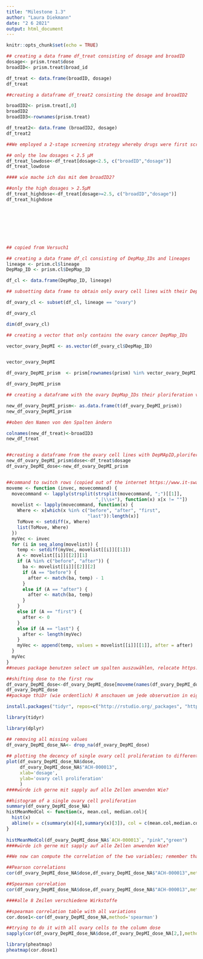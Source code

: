 ```yaml
---
title: "Milestone 1.3"
author: "Laura Diekmann"
date: "2 6 2021"
output: html_document
---
```


```r
knitr::opts_chunk$set(echo = TRUE)
```

```r
## creating a data frame df_treat consisting of dosage and broadID
dosage<- prism.treat$dose
broadID<- prism.treat$broad_id

df_treat <- data.frame(broadID, dosage)
df_treat
```

```r
##creating a dataframe df_treat2 consisting the dosage and broadID2

broadID2<- prism.treat[,0]
broadID2
broadID3<-rownames(prism.treat)

df_treat2<- data.frame (broadID2, dosage)
df_treat2


```

```r
##We employed a 2-stage screening strategy whereby drugs were first screened in triplicate at a single dose (2.5 μM). 1,448 screening positives were then re-screened in triplicate in an 8-point dose-response ranging from 10 μM to 600 pM

## only the low dosages < 2.5 μM
df_treat_lowdose<-df_treat[dosage<2.5, c("broadID","dosage")]
df_treat_lowdose

#### wie mache ich das mit dem broadID2?

##only the high dosages > 2.5μM
df_treat_highdose<-df_treat[dosage>=2.5, c("broadID","dosage")]
df_treat_highdose









```


```r
## copied from Versuch1

## creating a data frame df_cl consisting of DepMap_IDs and lineages
lineage <- prism.cl$lineage
DepMap_ID <- prism.cl$DepMap_ID 

df_cl <- data.frame(DepMap_ID, lineage)

## subsetting data frame to obtain only ovary cell lines with their DepMap_IDs

df_ovary_cl <- subset(df_cl, lineage == "ovary")

df_ovary_cl

dim(df_ovary_cl)

## creating a vector that only contains the ovary cancer DepMap_IDs 

vector_ovary_DepMI <- as.vector(df_ovary_cl$DepMap_ID)


vector_ovary_DepMI

df_ovary_DepMI_prism  <- prism[rownames(prism) %in% vector_ovary_DepMI,]

df_ovary_DepMI_prism


```
```r
## creating a dataframe with the ovary DepMap_IDs their ploriferation values and the dose

new_df_ovary_DepMI_prism<- as.data.frame(t(df_ovary_DepMI_prism))
new_df_ovary_DepMI_prism

##oben den Namen von den Spalten ändern

colnames(new_df_treat)<-broadID3
new_df_treat


##creating a dataframe from the ovary cell lines with DepMApID,ploriferation values, broad ID und dose
new_df_ovary_DepMI_prism$dose<-df_treat$dosage
df_ovary_DepMI_dose<-new_df_ovary_DepMI_prism


##command to switch rows (copied out of the internet https://www.it-swarm.com.de/de/r/verschieben-von-spalten-innerhalb-eines-data.frame-ohne-erneutes-eingeben/969073031/)
moveme <- function (invec, movecommand) {
  movecommand <- lapply(strsplit(strsplit(movecommand, ";")[[1]], 
                                 ",|\\s+"), function(x) x[x != ""])
  movelist <- lapply(movecommand, function(x) {
    Where <- x[which(x %in% c("before", "after", "first", 
                              "last")):length(x)]
    ToMove <- setdiff(x, Where)
    list(ToMove, Where)
  })
  myVec <- invec
  for (i in seq_along(movelist)) {
    temp <- setdiff(myVec, movelist[[i]][[1]])
    A <- movelist[[i]][[2]][1]
    if (A %in% c("before", "after")) {
      ba <- movelist[[i]][[2]][2]
      if (A == "before") {
        after <- match(ba, temp) - 1
      }
      else if (A == "after") {
        after <- match(ba, temp)
      }
    }
    else if (A == "first") {
      after <- 0
    }
    else if (A == "last") {
      after <- length(myVec)
    }
    myVec <- append(temp, values = movelist[[i]][[1]], after = after)
  }
  myVec
}
##neues package benutzen select um spalten auszuwählen, relocate https://dplyr.tidyverse.org/reference/index.html

##shifting dose to the first row
df_ovary_DepMI_dose<-df_ovary_DepMI_dose[moveme(names(df_ovary_DepMI_dose), "dose first")]
df_ovary_DepMI_dose
##package thiDr (wie ordentlich) R anschauen um jede observation in eigene Zeile machen. tieDr 

```
```r
install.packages("tidyr", repos=c("http://rstudio.org/_packages", "http://cran.rstudio.com"))

library(tidyr)

library(dplyr)

```

```r
## removing all missing values
df_ovary_DepMI_dose_NA<- drop_na(df_ovary_DepMI_dose)
  
## plotting the decency of single ovary cell proliferation to different doses
plot(df_ovary_DepMI_dose_NA$dose,
     df_ovary_DepMI_dose_NA$"ACH-000013",
     xlab='dosage',
     ylab='ovary cell proliferation'
     )
####würde ich gerne mit sapply auf alle Zellen anwenden Wie?

```

```r
##histogram of a single ovary cell proliferation
summary(df_ovary_DepMI_dose_NA)
histMeanMedCol <- function(x, mean.col, median.col){
  hist(x)
  abline(v = c(summary(x)[4],summary(x)[3]), col = c(mean.col,median.col))
}
  
histMeanMedCol(df_ovary_DepMI_dose_NA$`ACH-000013`, "pink","green")
####würde ich gerne mit sapply auf alle Zellen anwenden Wie?
```

```r

##We now can compute the correlation of the two variables; remember that we can compute the **Pearson correlation** or the **Spearman correlation**

##Pearson correlations
cor(df_ovary_DepMI_dose_NA$dose,df_ovary_DepMI_dose_NA$"ACH-000013",method='pearson')

##Spearman correlation
cor(df_ovary_DepMI_dose_NA$dose,df_ovary_DepMI_dose_NA$"ACH-000013",method='spearman')

####alle 8 Zeilen verschiedene Wirkstoffe

##spearman correlation table with all variations
cor.dose1<-cor(df_ovary_DepMI_dose_NA,method='spearman')

##trying to do it with all ovary cells to the column dose
sapply(cor(df_ovary_DepMI_dose_NA$dose,df_ovary_DepMI_dose_NA[2,],method = "spearman"))
```
```r
library(pheatmap)
pheatmap(cor.dose1)
```


